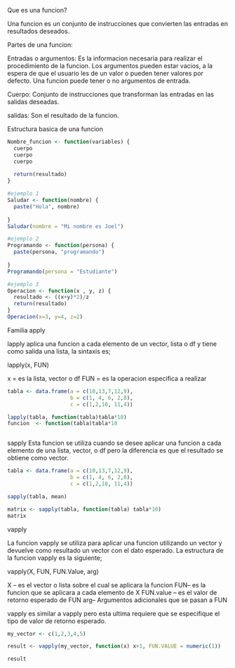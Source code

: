 
Que es una funcion?

Una funcion es un conjunto de instrucciones que convierten las entradas en resultados deseados. 

Partes de una funcion:

  Entradas o argumentos: Es la informacion necesaria para realizar el procedimiento
  de la funcion. Los argumentos pueden estar vacios, a la espera de que el usuario
  les de un valor o pueden tener valores por defecto. Una funcion puede tener o no 
  argumentos de entrada. 
  
  Cuerpo: Conjunto de instrucciones que transforman las entradas en las salidas 
  deseadas. 
  
  salidas: Son el resultado de la funcion.
  

Estructura basica de una funcion 

```r
Nombre_funcion <- function(variables) {
  cuerpo
  cuerpo
  cuerpo
  
  return(resultado)
}

#ejemplo 1
Saludar <- function(nombre) {
  paste("Hola", nombre)
  
}
Saludar(nombre = "Mi nombre es Joel")

#ejemplo 2
Programando <- function(persona) {
  paste(persona, "programando")
  
}
Programando(persona = "Estudiante")

#ejemplo 3
Operacion <- function(x , y, z) {
  resultado <- ((x+y)*2)/z
  return(resultado)
}
Operacion(x=3, y=4, z=2)

```
Familia apply

lapply aplica una funcion a cada elemento de un vector, lista o df y tiene como 
salida una lista, la sintaxis es;

  lapply(x, FUN)
  
  x = es la lista, vector o df
  FUN = es la operacion especifica a realizar
  
```r
tabla <- data.frame(a = c(10,13,7,12,9),
                    b = c(1, 4, 6, 2,8),
                    c = c(1,2,10, 11,4))

lapply(tabla, function(tabla)tabla*10)
funcion  <- function(tabla)tabla*10



```

sapply
Esta funcion se utiliza cuando se desee aplicar una funcion a cada elemento de una 
lista, vector, o df pero la diferencia es que el resultado se obtiene como vector. 


```r
tabla <- data.frame(a = c(10,13,7,12,9),
                    b = c(1, 4, 6, 2,8),
                    c = c(1,2,10, 11,4))

sapply(tabla, mean)

matrix <- sapply(tabla, function(tabla) tabla*10)
matrix
```


vapply

La funcion vapply se utiliza para aplicar una funcion utilizando un vector y 
devuelve como resultado un vector con el dato esperado. La estructura de la funcion
vapply es la siguiente;

vapply(X, FUN, FUN.Value, arg)

X -- es el vector o lista sobre el cual se aplicara la funcion 
FUN-- es la funcion que se aplicara a cada elemento de X
FUN.value -- es el valor de retorno esperado de FUN
arg-- Argumentos adicionales que se pasan a FUN

vapply es similar a vapply pero esta ultima requiere que se especifique el tipo
de valor de retorno esperado. 

```r

my_vector <- c(1,2,3,4,5)

result <- vapply(my_vector, function(x) x+1, FUN.VALUE = numeric(1))

result

```
  
  



